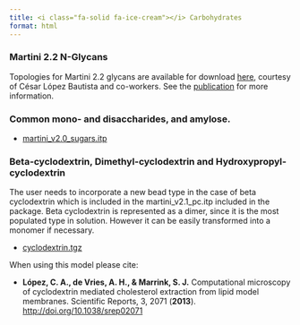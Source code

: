 ```yaml
---
title: <i class="fa-solid fa-ice-cream"></i> Carbohydrates
format: html
---
```


### Martini 2.2 N-Glycans

Topologies for Martini 2.2 glycans are available for download [here](http://cgmartini.nl/images/glycanparameters.zip), courtesy of César López Bautista and co-workers. See the [publication](https://academic.oup.com/glycob/advance-article/doi/10.1093/glycob/cwab017/6179202?guestAccessKey=643c0c9f-d406-4433-98ff-45b4a347faa8) for more information.


### Common mono- and disaccharides, and amylose.

- [martini_v2.0_sugars.itp](http://cgmartini.nl/images/parameters/ITP/martini_v2.0_sugars.itp)

### Beta-cyclodextrin, Dimethyl-cyclodextrin and Hydroxypropyl-cyclodextrin

The user needs to incorporate a new bead type in the case of beta cyclodextrin which is included in the martini_v2.1_pc.itp included in the package. Beta cyclodextrin is represented as a dimer, since it is the most populated type in solution. However it can be easily transformed into a monomer if necessary.

- [cyclodextrin.tgz](http://cgmartini.nl/images/parameters/ITP/cyclodextrin.tgz)

When using this model please cite:

- **López, C. A., de Vries, A. H., & Marrink, S. J.** Computational microscopy of cyclodextrin mediated cholesterol extraction from lipid model membranes. Scientific Reports, 3, 2071 (**2013**). [http://doi.org/10.1038/srep02071](http://doi.org/10.1038/srep02071)